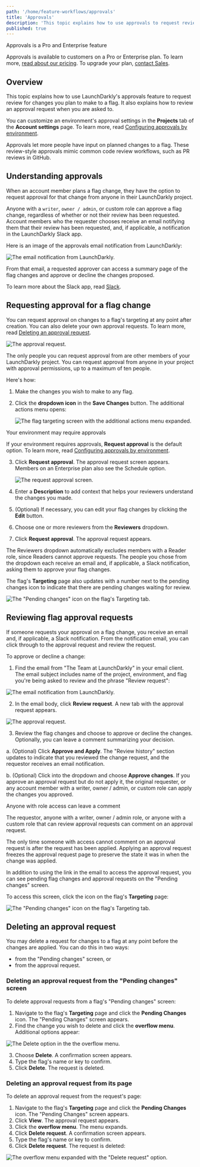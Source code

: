 ```yaml
---
path: '/home/feature-workflows/approvals'
title: 'Approvals'
description: 'This topic explains how to use approvals to request review for changes and review pending changes to flags.'
published: true
---
```


<Callout intent="primary">
<CalloutTitle>Approvals is a Pro and Enterprise feature</CalloutTitle>
<CalloutDescription>

Approvals is available to customers on a Pro or Enterprise plan. To learn more, [read about our pricing](https://launchdarkly.com/pricing/). To upgrade your plan, [contact Sales](https://launchdarkly.com/contact-sales/).

</CalloutDescription>
</Callout>

## Overview

This topic explains how to use LaunchDarkly's approvals feature to request review for changes you plan to make to a flag. It also explains how to review an approval request when you are asked to.

You can customize an environment's approval settings in the **Projects** tab of the **Account settings** page. To learn more, read [Configuring approvals by environment](/home/managing-flags/feature-workflows/environment-approvals).

Approvals let more people have input on planned changes to a flag. These review-style approvals mimic common code review workflows, such as PR reviews in GitHub.

## Understanding approvals

When an account member plans a flag change, they have the option to request approval for that change from anyone in their LaunchDarkly project.

Anyone with a `writer`, `owner / admin`, or custom role can approve a flag change, regardless of whether or not their review has been requested. Account members who the requester chooses receive an email notifying them that their review has been requested, and, if applicable, a notification in the LaunchDarkly Slack app.

Here is an image of the approvals email notification from LaunchDarkly:

![The email notification from LaunchDarkly.](approvals-email.png)

From that email, a requested approver can access a summary page of the flag changes and approve or decline the changes proposed.

To learn more about the Slack app, read [Slack](/integrations/slack).

## Requesting approval for a flag change

You can request approval on changes to a flag's targeting at any point after creation. You can also delete your own approval requests. To learn more, read [Deleting an approval request](#deleting-an-approval-request).

![The approval request.](approvals-approval-screen.png)

The only people you can request approval from are other members of your LaunchDarkly project. You can request approval from anyone in your project with approval permissions, up to a maximum of ten people.

Here's how:

1. Make the changes you wish to make to any flag.
2. Click the **dropdown icon** in the **Save Changes** button. The additional actions menu opens:

    ![The flag targeting screen with the additional actions menu expanded.](approvals-request-dropdown.png)

<Callout intent="info">
<CalloutTitle>Your environment may require approvals</CalloutTitle>
<CalloutDescription>

If your environment requires approvals, **Request approval** is the default option. To learn more, read [Configuring approvals by environment](/home/feature-workflows/environment-approvals).

</CalloutDescription>
</Callout>

3. Click **Request approval**. The approval request screen appears. Members on an Enterprise plan also see the Schedule option.

    ![The request approval screen.](approvals-request.png)

4. Enter a **Description** to add context that helps your reviewers understand the changes you made.
5. (Optional) If necessary, you can edit your flag changes by clicking the **Edit** button.
6. Choose one or more reviewers from the **Reviewers** dropdown.
7. Click **Request approval**. The approval request appears.

The Reviewers dropdown automatically excludes members with a Reader role, since Readers cannot approve requests. The people you chose from the dropdown each receive an email and, if applicable, a Slack notification, asking them to approve your flag changes.

The flag's **Targeting** page also updates with a number next to the pending changes icon to indicate that there are pending changes waiting for review.

![The "Pending changes" icon on the flag's Targeting tab.](workflows-pending-changes-icon.png)

## Reviewing flag approval requests

If someone requests your approval on a flag change, you receive an email and, if applicable, a Slack notification. From the notification email, you can click through to the approval request and review the request.

To approve or decline a change:

1. Find the email from "The Team at LaunchDarkly" in your email client. The email subject includes name of the project, environment, and flag you're being asked to review and the phrase "Review request":

![The email notification from LaunchDarkly.](approvals-email.png)

2. In the email body, click **Review request**. A new tab with the approval request appears.

![The approval request.](approvals-approval-screen.png)

3. Review the flag changes and choose to approve or decline the changes. Optionally, you can leave a comment summarizing your decision.

  a. (Optional) Click **Approve and Apply**. The "Review history" section updates to indicate that you reviewed the change request, and the requestor receives an email notification.

  b. (Optional) Click into the dropdown and choose **Approve changes**. If you approve an approval request but do not apply it, the original requester, or any account member with a writer, owner / admin, or custom role can apply the  changes you approved.

<Callout intent="info">
<CalloutTitle>Anyone with role access can leave a comment</CalloutTitle>
<CalloutDescription>

The requestor, anyone with a writer, owner / admin role, or anyone with a custom role that can review approval requests can comment on an approval request.

The only time someone with access cannot comment on an approval request is after the request has been applied. Applying an approval request freezes the approval request page to preserve the state it was in when the change was applied.

</CalloutDescription>
</Callout>

In addition to using the link in the email to access the approval request, you can see pending flag changes and approval requests on the "Pending changes" screen.

To access this screen, click the icon on the flag's **Targeting** page:

![The "Pending changes" icon on the flag's Targeting tab.](workflows-pending-changes-icon.png)

## Deleting an approval request

You may delete a request for changes to a flag at any point before the changes are applied. You can do this in two ways:

* from the "Pending changes" screen, or
* from the approval request.

### Deleting an approval request from the "Pending changes" screen

To delete approval requests from a flag's "Pending changes" screen:

1. Navigate to the flag's **Targeting** page and click the **Pending Changes** icon. The "Pending Changes" screen appears.
2. Find the change you wish to delete and click the **overflow menu**. Additional options appear:

![The Delete option in the the overflow menu.](workflows-pending-changes-overflow.png)

3. Choose **Delete**. A confirmation screen appears.
4. Type the flag's name or key to confirm.
5. Click **Delete**. The request is deleted.

### Deleting an approval request from its page

To delete an approval request from the request's page:

1. Navigate to the flag's **Targeting** page and click the **Pending Changes** icon. The "Pending Changes" screen appears.
2. Click **View**. The approval request appears.
3. Click the **overflow menu**. The menu expands.
3. Click **Delete request**. A confirmation screen appears.
4. Type the flag's name or key to confirm.
5. Click **Delete request**. The request is deleted:

![The overflow menu expanded with the "Delete request" option.](approvals-delete-overflow.png)

